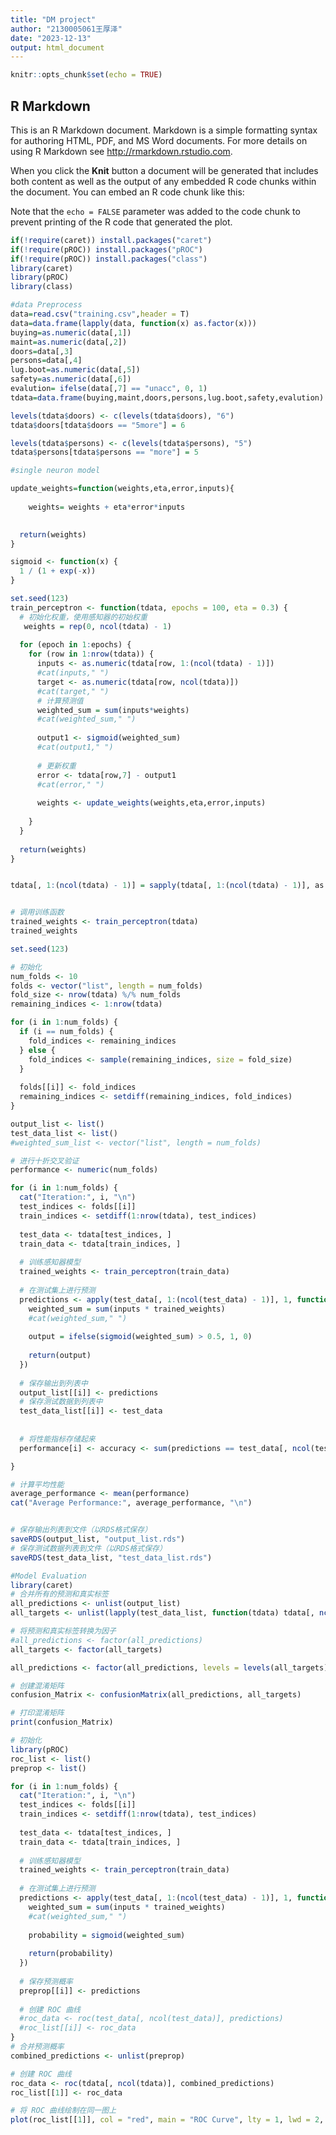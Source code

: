 ---
title: "DM project"
author: "2130005061王厚泽"
date: "2023-12-13"
output: html_document
---

```{r setup, include=FALSE}
knitr::opts_chunk$set(echo = TRUE)
```

## R Markdown

This is an R Markdown document. Markdown is a simple formatting syntax for authoring HTML, PDF, and MS Word documents. For more details on using R Markdown see <http://rmarkdown.rstudio.com>.

When you click the **Knit** button a document will be generated that includes both content as well as the output of any embedded R code chunks within the document. You can embed an R code chunk like this:


Note that the `echo = FALSE` parameter was added to the code chunk to prevent printing of the R code that generated the plot.
```{r}
if(!require(caret)) install.packages("caret")
if(!require(pROC)) install.packages("pROC")
if(!require(pROC)) install.packages("class")
library(caret)
library(pROC)
library(class)
```


```{r}
#data Preprocess
data=read.csv("training.csv",header = T)
data=data.frame(lapply(data, function(x) as.factor(x)))
buying=as.numeric(data[,1])
maint=as.numeric(data[,2])
doors=data[,3]
persons=data[,4]
lug.boot=as.numeric(data[,5])
safety=as.numeric(data[,6])
evalution= ifelse(data[,7] == "unacc", 0, 1)
tdata=data.frame(buying,maint,doors,persons,lug.boot,safety,evalution)

levels(tdata$doors) <- c(levels(tdata$doors), "6")
tdata$doors[tdata$doors == "5more"] = 6

levels(tdata$persons) <- c(levels(tdata$persons), "5")
tdata$persons[tdata$persons == "more"] = 5


```

```{r}
#single neuron model

update_weights=function(weights,eta,error,inputs){
  
    weights= weights + eta*error*inputs
    

  return(weights)
}

sigmoid <- function(x) {
  1 / (1 + exp(-x))
}
```


```{r}
set.seed(123)  
train_perceptron <- function(tdata, epochs = 100, eta = 0.3) {
  # 初始化权重，使用感知器的初始权重
   weights = rep(0, ncol(tdata) - 1)
   
  for (epoch in 1:epochs) {
    for (row in 1:nrow(tdata)) {
      inputs <- as.numeric(tdata[row, 1:(ncol(tdata) - 1)])
      #cat(inputs," ")
      target <- as.numeric(tdata[row, ncol(tdata)])
      #cat(target," ")
      # 计算预测值
      weighted_sum = sum(inputs*weights)
      #cat(weighted_sum," ")
      
      output1 <- sigmoid(weighted_sum)
      #cat(output1," ")
      
      # 更新权重
      error <- tdata[row,7] - output1
      #cat(error," ")
      
      weights <- update_weights(weights,eta,error,inputs)
      
    }
  }
  
  return(weights)
}


tdata[, 1:(ncol(tdata) - 1)] = sapply(tdata[, 1:(ncol(tdata) - 1)], as.numeric)


# 调用训练函数
trained_weights <- train_perceptron(tdata)
trained_weights
```

```{r}
set.seed(123)

# 初始化
num_folds <- 10
folds <- vector("list", length = num_folds)
fold_size <- nrow(tdata) %/% num_folds
remaining_indices <- 1:nrow(tdata)

for (i in 1:num_folds) {
  if (i == num_folds) {
    fold_indices <- remaining_indices
  } else {
    fold_indices <- sample(remaining_indices, size = fold_size)
  }
  
  folds[[i]] <- fold_indices
  remaining_indices <- setdiff(remaining_indices, fold_indices)
}

output_list <- list()
test_data_list <- list()
#weighted_sum_list <- vector("list", length = num_folds)

# 进行十折交叉验证
performance <- numeric(num_folds)

for (i in 1:num_folds) {
  cat("Iteration:", i, "\n")
  test_indices <- folds[[i]]
  train_indices <- setdiff(1:nrow(tdata), test_indices)
  
  test_data <- tdata[test_indices, ]
  train_data <- tdata[train_indices, ]
  
  # 训练感知器模型
  trained_weights <- train_perceptron(train_data)
  
  # 在测试集上进行预测
  predictions <- apply(test_data[, 1:(ncol(test_data) - 1)], 1, function(inputs) {
    weighted_sum = sum(inputs * trained_weights)
    #cat(weighted_sum," ")
    
    output = ifelse(sigmoid(weighted_sum) > 0.5, 1, 0)
  
    return(output)
  })
  
  # 保存输出到列表中
  output_list[[i]] <- predictions
  # 保存测试数据到列表中
  test_data_list[[i]] <- test_data
  
  
  # 将性能指标存储起来
  performance[i] <- accuracy <- sum(predictions == test_data[, ncol(test_data)]) / length(predictions)

}

# 计算平均性能
average_performance <- mean(performance)
cat("Average Performance:", average_performance, "\n")


# 保存输出列表到文件（以RDS格式保存）
saveRDS(output_list, "output_list.rds")
# 保存测试数据列表到文件（以RDS格式保存）
saveRDS(test_data_list, "test_data_list.rds")

```



```{r}
#Model Evaluation
library(caret)
# 合并所有的预测和真实标签
all_predictions <- unlist(output_list)
all_targets <- unlist(lapply(test_data_list, function(tdata) tdata[, ncol(tdata)]))

# 将预测和真实标签转换为因子
#all_predictions <- factor(all_predictions)
all_targets <- factor(all_targets)

all_predictions <- factor(all_predictions, levels = levels(all_targets))

# 创建混淆矩阵
confusion_Matrix <- confusionMatrix(all_predictions, all_targets)

# 打印混淆矩阵
print(confusion_Matrix)

```

```{r}
# 初始化
library(pROC)
roc_list <- list()
preprop <- list()

for (i in 1:num_folds) {
  cat("Iteration:", i, "\n")
  test_indices <- folds[[i]]
  train_indices <- setdiff(1:nrow(tdata), test_indices)
  
  test_data <- tdata[test_indices, ]
  train_data <- tdata[train_indices, ]
  
  # 训练感知器模型
  trained_weights <- train_perceptron(train_data)
  
  # 在测试集上进行预测
  predictions <- apply(test_data[, 1:(ncol(test_data) - 1)], 1, function(inputs) {
    weighted_sum = sum(inputs * trained_weights)
    #cat(weighted_sum," ")
  
    probability = sigmoid(weighted_sum)
  
    return(probability)
  })
  
  # 保存预测概率
  preprop[[i]] <- predictions
  
  # 创建 ROC 曲线
  #roc_data <- roc(test_data[, ncol(test_data)], predictions)
  #roc_list[[i]] <- roc_data
}
# 合并预测概率
combined_predictions <- unlist(preprop)

# 创建 ROC 曲线
roc_data <- roc(tdata[, ncol(tdata)], combined_predictions)
roc_list[[1]] <- roc_data

# 将 ROC 曲线绘制在同一图上
plot(roc_list[[1]], col = "red", main = "ROC Curve", lty = 1, lwd = 2, xlim = c(0, 1), ylim = c(0, 1))


```













